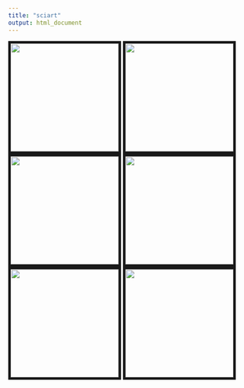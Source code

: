 ```yaml
---
title: "sciart"
output: html_document
---
```


<link rel="stylesheet" href="styles.css" type="text/css">

<img src="images/sciart_1.jpeg" style="height:220px; border:5px solid;" align="center">
<img src="images/sciart_2.jpeg" style="height:220px; border:5px solid;"  align="center">
<img src="images/sciart_3.jpeg" style="height:220px; border:5px solid;" align="center">
<img src="images/sciart_4.jpeg" style="height:220px; border:5px solid;" align="center">
<img src="images/sciart_5.jpeg" style="height:220px; border:5px solid;"  align="center">
<img src="images/methods_illustration.png" style="height:220px; border:5px solid;"  align="center">


